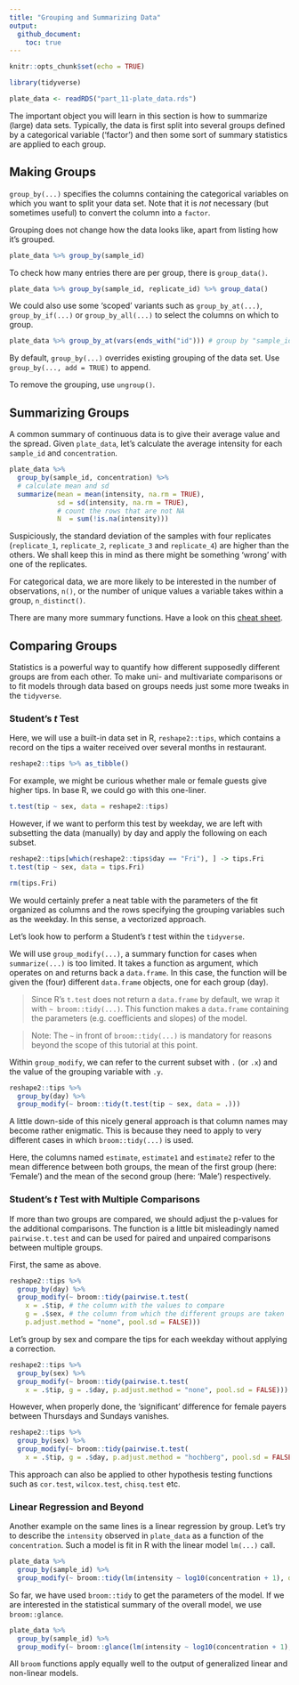 ```yaml
---
title: "Grouping and Summarizing Data"
output: 
  github_document:
    toc: true
---
```


```r
knitr::opts_chunk$set(echo = TRUE)

library(tidyverse)

plate_data <- readRDS("part_11-plate_data.rds")
```

The important object you will learn in this section is how to summarize (large) data sets. Typically, the data is first split into several groups defined by a categorical variable (‘factor’) and then some sort of summary statistics are applied to each group.

## Making Groups

`group_by(...)` specifies the columns containing the categorical variables on which you want to split your data set. Note that it is _not_ necessary (but sometimes useful) to convert the column into a `factor`.

Grouping does not change how the data looks like, apart from listing how it's grouped.

```r
plate_data %>% group_by(sample_id)
```

To check how many entries there are per group, there is `group_data()`.

```r
plate_data %>% group_by(sample_id, replicate_id) %>% group_data()
```

We could also use some ‘scoped’ variants such as `group_by_at(...)`, `group_by_if(...)` or `group_by_all(...)` to select the columns on which to group.

```r
plate_data %>% group_by_at(vars(ends_with("id"))) # group by "sample_id" and "replicate_id"
```

By default, `group_by(...)` overrides existing grouping of the data set. Use `group_by(..., add = TRUE)` to append.

To remove the grouping, use `ungroup()`.

## Summarizing Groups

A common summary of continuous data is to give their average value and the spread. Given `plate_data`, let's calculate the average intensity for each `sample_id` and `concentration`.

```r
plate_data %>% 
  group_by(sample_id, concentration) %>% 
  # calculate mean and sd
  summarize(mean = mean(intensity, na.rm = TRUE), 
            sd = sd(intensity, na.rm = TRUE), 
            # count the rows that are not NA
            N  = sum(!is.na(intensity)))
```

Suspiciously, the standard deviation of the samples with four replicates (`replicate_1`, `replicate_2`, `replicate_3` and `replicate_4`) are higher than the others. We shall keep this in mind as there might be something ‘wrong’ with one of the replicates.

For categorical data, we are more likely to be interested in the number of observations, `n()`, or the number of unique values a variable takes within a group, `n_distinct()`. 

There are many more summary functions. Have a look on this [cheat sheet](https://github.com/rstudio/cheatsheets/raw/master/data-transformation.pdf).

## Comparing Groups

Statistics is a powerful way to quantify how different supposedly different groups are from each other. To make uni- and multivariate comparisons or to fit models through data based on groups needs just some more tweaks in the `tidyverse`.

### Student's _t_ Test

Here, we will use a built-in data set in R, `reshape2::tips`, which contains a record on the tips a waiter received over several months in restaurant.

```r
reshape2::tips %>% as_tibble()
```

For example, we might be curious whether male or female guests give higher tips. In base R, we could go with this one-liner.

```r
t.test(tip ~ sex, data = reshape2::tips)
```

However, if we want to perform this test by weekday, we are left with subsetting the data (manually) by day and apply the following on each subset.

```r
reshape2::tips[which(reshape2::tips$day == "Fri"), ] -> tips.Fri
t.test(tip ~ sex, data = tips.Fri)
```
```r
rm(tips.Fri)
```

We would certainly prefer a neat table with the parameters of the fit organized as columns and the rows specifying the grouping variables such as the weekday. In this sense, a vectorized approach.

Let's look how to perform a Student's _t_ test within the `tidyverse`. 

We will use `group_modify(...)`, a summary function for cases when `summarize(...)` is too limited. It takes a function as argument, which operates on and returns back a `data.frame`. In this case, the function will be given the (four) different `data.frame` objects, one for each group (day). 

> Since R's `t.test` does not return a `data.frame` by default, we wrap it with `~ broom::tidy(...)`. This function makes a `data.frame` containing the parameters (e.g. coefficients and slopes) of the model. 

> Note: The `~` in front of `broom::tidy(...)` is mandatory for reasons beyond the scope of this tutorial at this point.

Within `group_modify`, we can refer to the current subset with `.` (or `.x`) and the value of the grouping variable with `.y`.

```r
reshape2::tips %>% 
  group_by(day) %>%
  group_modify(~ broom::tidy(t.test(tip ~ sex, data = .)))
```

A little down-side of this nicely general approach is that column names may become rather enigmatic. This is because they need to apply to very different cases in which `broom::tidy(...)` is used. 

Here, the columns named `estimate`, `estimate1` and `estimate2` refer to the mean difference between both groups, the mean of the first group (here: ‘Female’) and the mean of the second group (here: ‘Male’) respectively.

### Student's _t_ Test with Multiple Comparisons

If more than two groups are compared, we should adjust the p-values for the additional comparisons. The function is a little bit misleadingly named `pairwise.t.test` and can be used for paired and unpaired comparisons between multiple groups.

First, the same as above.

```r
reshape2::tips %>% 
  group_by(day) %>% 
  group_modify(~ broom::tidy(pairwise.t.test(
    x = .$tip, # the column with the values to compare
    g = .$sex, # the column from which the different groups are taken
    p.adjust.method = "none", pool.sd = FALSE)))
```

Let's group by sex and compare the tips for each weekday without applying a correction.

```r
reshape2::tips %>% 
  group_by(sex) %>% 
  group_modify(~ broom::tidy(pairwise.t.test(
    x = .$tip, g = .$day, p.adjust.method = "none", pool.sd = FALSE)))
```

However, when properly done, the ‘significant’ difference for female payers between Thursdays and Sundays vanishes.

```r
reshape2::tips %>% 
  group_by(sex) %>% 
  group_modify(~ broom::tidy(pairwise.t.test(
    x = .$tip, g = .$day, p.adjust.method = "hochberg", pool.sd = FALSE)))
```

This approach can also be applied to other hypothesis testing functions such as `cor.test`, `wilcox.test`, `chisq.test` etc.

### Linear Regression and Beyond

Another example on the same lines is a linear regression by group. Let's try to describe the `intensity` observed in `plate_data` as a function of the `concentration`. Such a model is fit in R with the linear model `lm(...)` call.

```r
plate_data %>% 
  group_by(sample_id) %>% 
  group_modify(~ broom::tidy(lm(intensity ~ log10(concentration + 1), data = .)))
```

So far, we have used `broom::tidy` to get the parameters of the model. If we are interested in the statistical summary of the overall model, we use `broom::glance`.

```r
plate_data %>% 
  group_by(sample_id) %>% 
  group_modify(~ broom::glance(lm(intensity ~ log10(concentration + 1), data = .)))
```

All `broom` functions apply equally well to the output of generalized linear and non-linear models. 